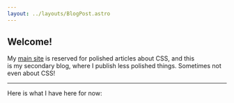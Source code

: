 ```yaml
---
layout: ../layouts/BlogPost.astro
---
```



## Welcome!

My [main site](https://kizu.dev) is reserved for polished articles about CSS, and this is my secondary blog, where I publish less polished things. Sometimes not even about CSS!

- - -

Here is what I have here for now:

<ArticlesList />
